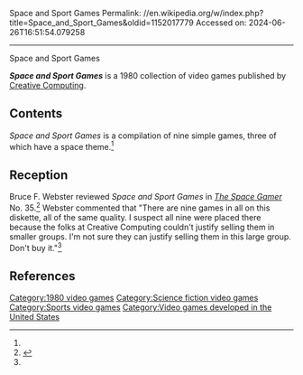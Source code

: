 Space and Sport Games
Permalink: //en.wikipedia.org/w/index.php?title=Space_and_Sport_Games&oldid=1152017779
Accessed on: 2024-06-26T16:51:54.079258



------
Space and Sport Games
{{Short description|1980 video game}}
{{refimprove|date=November 2018}}
{{onesource|date=November 2018}}

{{Infobox video game
| collapsible = 
| state = 
| italic title = 
| title = Space and Sport Games
| image = 
| alt = 
| caption = 
| developer = 
| publisher = [[Creative Computing]]
| series = 
| engine = 
| platforms = 
| released = 1980
| genre = 
| modes = 
}}
'''''Space and Sport Games''''' is a 1980 collection of video games published by [[Creative Computing]].

==Contents==
''Space and Sport Games'' is a compilation of nine simple games, three of which have a space theme.<ref name="SG"/>

==Reception==
Bruce F. Webster reviewed ''Space and Sport Games'' in ''[[The Space Gamer]]'' No. 35.<ref name="SG">{{cite journal|last=Webster |first=Bruce F.|date=January 1981 |title=Capsule Reviews|journal=[[The Space Gamer]]|publisher=[[Steve Jackson Games]]|issue=35|pages=28–29}}</ref> Webster commented that "There are nine games in all on this diskette, all of the same quality. I suspect all nine were placed there because the folks at Creative Computing couldn't justify selling them in smaller groups. I'm not sure they can justify selling them in this large group. Don't buy it."<ref name="SG"/>

==References==
{{reflist}}

[[Category:1980 video games]]
[[Category:Science fiction video games]]
[[Category:Sports video games]]
[[Category:Video games developed in the United States]]

{{sports-videogame-stub}}
{{Videogame-stub}}